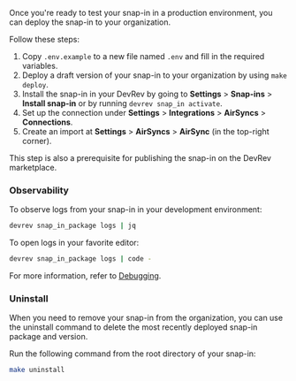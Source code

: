 Once you're ready to test your snap-in in a production environment, you can deploy the snap-in to your organization.

Follow these steps:

1. Copy `.env.example` to a new file named `.env` and fill in the required variables.
2. Deploy a draft version of your snap-in to your organization by using `make deploy`.
3. Install the snap-in in your DevRev by going to **Settings** > **Snap-ins** > **Install snap-in** or by running `devrev snap_in activate`.
4. Set up the connection under **Settings** > **Integrations** > **AirSyncs** > **Connections**.
5. Create an import at **Settings** > **AirSyncs** > **AirSync** (in the top-right corner).

This step is also a prerequisite for publishing the snap-in on the DevRev marketplace.

### Observability

To observe logs from your snap-in in your development environment:

```bash
devrev snap_in_package logs | jq
```

To open logs in your favorite editor:

```bash
devrev snap_in_package logs | code -
```

For more information, refer to [Debugging](/snapin-development/debugging).

### Uninstall

When you need to remove your snap-in from the organization, you can use the uninstall command to delete the most recently deployed snap-in package and version.

Run the following command from the root directory of your snap-in:

```bash
make uninstall
```